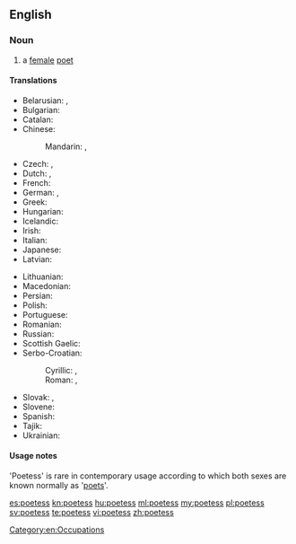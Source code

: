 ==English==
{{wikipedia}}

===Noun===
{{en-noun|es}}

# {{context|dated|lang=en}} a [[female]] [[poet]]

====Translations====
{{trans-top|female poet}}
* Belarusian: {{t-|be|паэтка|f|tr=paétka|sc=Cyrl}}, {{t-|be|паэтэса|m|tr=paetésa|sc=Cyrl}}
* Bulgarian: {{t-|bg|поетеса|f|tr=poetésa|sc=Cyrl}}
* Catalan: {{t-|ca|poetessa|f}}
* Chinese:
*: Mandarin: {{t|cmn|女詩人|sc=Hani}}, {{t|cmn|女诗人|tr=nǚshīrén|sc=Hani}}
* Czech: {{t+|cs|básnířka|f}}, {{t+|cs|poetka|f}}
* Dutch: {{t+|nl|dichteres|f}}, {{t-|nl|poëte|f}}
* French: {{t+|fr|poétesse|f}}
* German: {{t+|de|Dichterin|f}}, {{t-|de|Poetin|f}}
* Greek: {{t+|el|ποιήτρια|f|tr=poiítria}}
* Hungarian: {{t+|hu|költőnő}}
* Icelandic: {{t-|is|skáldkona|f}}
* Irish: {{t-|ga|banfhile|m}}
* Italian: {{t+|it|poetessa|f}}
* Japanese: {{t-|ja|女流詩人|tr=じょりゅうしじん, joryūshijin|sc=Jpan}}
* Latvian: {{t-|lv|dzejniece|f}}
{{trans-mid}}
* Lithuanian: {{t-|lt|poetė|f}}
* Macedonian: {{t-|mk|поетеса|f|tr=poetésa|sc=Cyrl}}
* Persian: {{t+|fa|شاعره|tr=šâ'ere|sc=fa-Arab}}
* Polish: {{t+|pl|poetka|f}}
* Portuguese: {{t+|pt|poetisa|f}}
* Romanian: {{t-|ro|poetă|f}}
* Russian: {{t+|ru|поэтесса|f|tr=poetɛ́ssa|sc=Cyrl}}
* Scottish Gaelic: {{t-|gd|bana-bhàrd|f}}
* Serbo-Croatian:
*: Cyrillic: {{t-|sh|песникиња|f}}, {{t-|sh|пјесникиња|f}}
*: Roman: {{t-|sh|pesnikinja|f}}, {{t-|sh|pjesnikinja|f}}
* Slovak: {{t-|sk|básnička|f}}, {{t-|sk|poetka|f}}
* Slovene: {{t-|sl|pesnica|f}}
* Spanish: {{t+|es|poetisa|f}}
* Tajik: {{t-|tg|шоира|tr=šoyira|sc=Cyrl}}
* Ukrainian: {{t-|uk|поетеса|f|tr=poetésa|sc=Cyrl}}
{{trans-bottom}}

====Usage notes====
'Poetess' is rare in contemporary usage according to which both sexes are known normally as '[[poet]]s'.

[[Category:en:Occupations]]

[[es:poetess]]
[[kn:poetess]]
[[hu:poetess]]
[[ml:poetess]]
[[my:poetess]]
[[pl:poetess]]
[[sv:poetess]]
[[te:poetess]]
[[vi:poetess]]
[[zh:poetess]]
